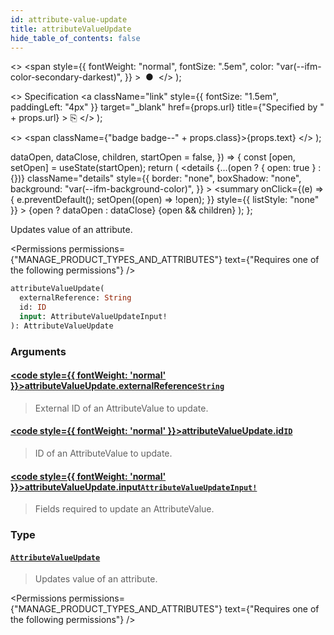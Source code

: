 ```yaml
---
id: attribute-value-update
title: attributeValueUpdate
hide_table_of_contents: false
---
```


  <>
    <span
      style={{
        fontWeight: "normal",
        fontSize: ".5em",
        color: "var(--ifm-color-secondary-darkest)",
      }}
    >
      &nbsp;●&nbsp;
    </span>
  </>
);

  <>
    Specification
    <a
      className="link"
      style={{ fontSize: "1.5em", paddingLeft: "4px" }}
      target="\_blank"
      href={props.url}
      title={"Specified by " + props.url}
    >
      ⎘
    </a>
  </>
);

  <>
    <span className={"badge badge--" + props.class}>{props.text}</span>
  </>
);


  dataOpen,
  dataClose,
  children,
  startOpen = false,
}) => {
  const [open, setOpen] = useState(startOpen);
  return (
    <details
      {...(open ? { open: true } : {})}
      className="details"
      style={{
        border: "none",
        boxShadow: "none",
        background: "var(--ifm-background-color)",
      }}
    >
      <summary
        onClick={(e) => {
          e.preventDefault();
          setOpen((open) => !open);
        }}
        style={{ listStyle: "none" }}
      >
        {open ? dataOpen : dataClose}
      </summary>
      {open && children}
    </details>
  );
};

Updates value of an attribute.

<Permissions
  permissions={"MANAGE_PRODUCT_TYPES_AND_ATTRIBUTES"}
  text={"Requires one of the following permissions"}
/>

```graphql
attributeValueUpdate(
  externalReference: String
  id: ID
  input: AttributeValueUpdateInput!
): AttributeValueUpdate
```

### Arguments

#### [<code style={{ fontWeight: 'normal' }}>attributeValueUpdate.<b>externalReference</b></code>](#)<Bullet />[`String`](../../../api-reference/miscellaneous/scalars/string) <Badge class="secondary" text="scalar"/>

> External ID of an AttributeValue to update.
>
> <Badge text="Added in Saleor 3.10" class="secondary margin-bottom--sm" />

#### [<code style={{ fontWeight: 'normal' }}>attributeValueUpdate.<b>id</b></code>](#)<Bullet />[`ID`](../../../api-reference/miscellaneous/scalars/id) <Badge class="secondary" text="scalar"/>

> ID of an AttributeValue to update.

#### [<code style={{ fontWeight: 'normal' }}>attributeValueUpdate.<b>input</b></code>](#)<Bullet />[`AttributeValueUpdateInput!`](../../../api-reference/attributes/inputs/attribute-value-update-input) <Badge class="secondary" text="non-null"/> <Badge class="secondary" text="input"/>

> Fields required to update an AttributeValue.

### Type

#### [`AttributeValueUpdate`](../../../api-reference/attributes/objects/attribute-value-update) <Badge class="secondary" text="object"/>

> Updates value of an attribute.

<Permissions
  permissions={"MANAGE_PRODUCT_TYPES_AND_ATTRIBUTES"}
  text={"Requires one of the following permissions"}
/>


